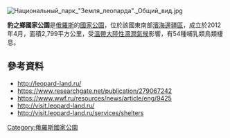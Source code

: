 [[Image:Национальный_парк_"Земля_леопарда"._Общий_вид.jpg|right]]
{{Coord|43|00|N|131|25|E|display=title}}

'''豹之鄉國家公園'''是[[俄羅斯|俄羅斯]]的[[國家公園|國家公園]]，位於該國東南部[[濱海邊疆區|濱海邊疆區]]，成立於2012年4月，面積2,799平方公里，受[[溫帶大陸性濕潤氣候|溫帶大陸性濕潤氣候]]影響，有54種哺乳類鳥類棲息。

==參考資料==
* http://leopard-land.ru/ {{Wayback|url=http://leopard-land.ru/ |date=20130318023722 }}
* https://www.researchgate.net/publication/279067242
* https://www.wwf.ru/resources/news/article/eng/9425 {{Wayback|url=https://www.wwf.ru/resources/news/article/eng/9425 |date=20170503164444 }}
* http://visit.leopard-land.ru/ {{Wayback|url=http://visit.leopard-land.ru/ |date=20200427173759 }}
* http://visit.leopard-land.ru/services/shelters {{Wayback|url=http://visit.leopard-land.ru/services/shelters |date=20191210084705 }}

{{Russia-geo-stub}}
[[Category:俄羅斯國家公園|Category:俄羅斯國家公園]]